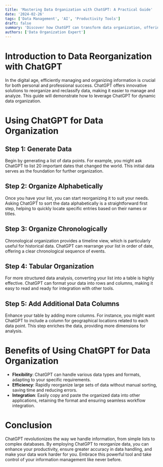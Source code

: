 ```yaml
---
title: 'Mastering Data Organization with ChatGPT: A Practical Guide'
date: '2024-02-26'
tags: ['Data Management', 'AI', 'Productivity Tools']
draft: false
summary: 'Discover how ChatGPT can transform data organization, offering flexible and powerful tools to reclassify and reorganize information efficiently.'
authors: ['Data Organization Expert']
---
```


# Introduction to Data Reorganization with ChatGPT

In the digital age, efficiently managing and organizing information is crucial for both personal and professional success. ChatGPT offers innovative solutions to reorganize and reclassify data, making it easier to manage and analyze. This guide will demonstrate how to leverage ChatGPT for dynamic data organization.

# Using ChatGPT for Data Organization

## Step 1: Generate Data

Begin by generating a list of data points. For example, you might ask ChatGPT to list 20 important dates that changed the world. This initial data serves as the foundation for further organization.

## Step 2: Organize Alphabetically

Once you have your list, you can start reorganizing it to suit your needs. Asking ChatGPT to sort the data alphabetically is a straightforward first step, helping to quickly locate specific entries based on their names or titles.

## Step 3: Organize Chronologically

Chronological organization provides a timeline view, which is particularly useful for historical data. ChatGPT can rearrange your list in order of date, offering a clear chronological sequence of events.

## Step 4: Tabular Organization

For more structured data analysis, converting your list into a table is highly effective. ChatGPT can format your data into rows and columns, making it easy to read and ready for integration with other tools.

## Step 5: Add Additional Data Columns

Enhance your table by adding more columns. For instance, you might want ChatGPT to include a column for geographical locations related to each data point. This step enriches the data, providing more dimensions for analysis.

# Benefits of Using ChatGPT for Data Organization

- **Flexibility**: ChatGPT can handle various data types and formats, adapting to your specific requirements.
- **Efficiency**: Rapidly reorganize large sets of data without manual sorting, saving time and reducing errors.
- **Integration**: Easily copy and paste the organized data into other applications, retaining the format and ensuring seamless workflow integration.

# Conclusion

ChatGPT revolutionizes the way we handle information, from simple lists to complex databases. By employing ChatGPT to reorganize data, you can enhance your productivity, ensure greater accuracy in data handling, and make your data work harder for you. Embrace this powerful tool and take control of your information management like never before.
